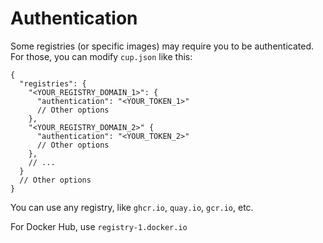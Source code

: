 
# Authentication

Some registries (or specific images) may require you to be authenticated. For those, you can modify `cup.json` like this:

```jsonc
{
  "registries": {
    "<YOUR_REGISTRY_DOMAIN_1>": {
      "authentication": "<YOUR_TOKEN_1>"
      // Other options
    },
    "<YOUR_REGISTRY_DOMAIN_2>" {
      "authentication": "<YOUR_TOKEN_2>"
      // Other options
    },
    // ...
  }
  // Other options
}
```

You can use any registry, like `ghcr.io`, `quay.io`, `gcr.io`, etc.

<Callout emoji="⚠️">For Docker Hub, use `registry-1.docker.io`</Callout>
